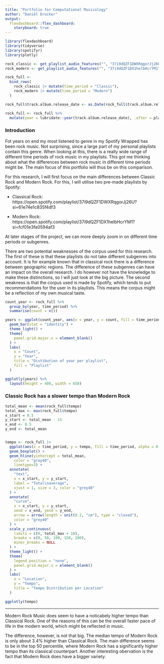 ```yaml
---
title: "Portfolio for Computational Musicology"
author: "Daniël Drucker"
output: 
  flexdashboard::flex_dashboard:
    storyboard: true
---
```


```r
library(flexdashboard)
library(tidyverse)
library(spotifyr)
library(plotly)
```

```r
rock_classic <- get_playlist_audio_features("", "37i9dQZF1DWXRqgorJj26U")
rock_modern <- get_playlist_audio_features("", "37i9dQZF1DX1helbHcrYM1")

rock_full <-
  bind_rows(
    rock_classic |> mutate(time_period = "Classic"),
    rock_modern |> mutate(time_period = "Modern")
  )

rock_full$track.album.release_date <- as.Date(rock_full$track.album.release_date)

rock_full <- rock_full %>%
  mutate(year = lubridate::year(track.album.release_date), .after = playlist_owner_id)
```

### Introduction

Fot years on end my most listened to genre in my Spotify Wrapped has been rock music. Not surprising, since a large part of my personal playlists contain this genre. When looking at this, there is a really wide range of different time periods of rock music in my playlists. This got me thinking about what the differences between rock music in different time periods might be. The main focus of this portfolio will thus be on this comparison.

For this research, I will first focus on the main differences between Classic Rock and Modern Rock. For this, I will utilise two pre-made playlists by Spotify:

- Classical Rock: https://open.spotify.com/playlist/37i9dQZF1DWXRqgorJj26U?si=61e74e1c835f4df3

- Modern Rock: https://open.spotify.com/playlist/37i9dQZF1DX1helbHcrYM1?si=fcf01e3fa0594af3

At later stages of the project, we can more deeply zoom in on different time periods or subgenres.

There are two potential weaknesses of the corpus used for this research. The first of these is that these playlists do not take different subgenres into account. It is for example known that in classical rock there is a difference between geographic regions. The difference of these subgenres can have an impact on the overall research. I do however not have the knowledge to make these distinctions, so I will just look at the big picture. The second weakness is that the corpus used is made by Spotify, which tends to put recommendations for the user in its playlists. This means the corpus might be a reflection of my own musical taste.

``` r
count_year <- rock_full %>%
  group_by(year, time_period) %>%
  summarise(count = n())

years <- ggplot(count_year, aes(x = year, y = count, fill = time_period)) +
  geom_bar(stat = "identity") +
  theme_light() + 
  theme(
    panel.grid.major.x = element_blank()
  ) +
  labs(
    x = "Count",
    y = "Year",
    title = "Distibution of year per playlist",
    fill = "Playlist"
  )

ggplotly(years) %>%
  layout(height = 400, width = 650)
```

### Classic Rock has a slower tempo than Modern Rock

```r
total_mean <- mean(rock_full$tempo)
total_max <- max(rock_full$tempo)
x_start = 0.5
y_start <- total_mean - 15
x_end <- 0.5
y_end <- total_mean


tempo <- rock_full |>
  ggplot(aes(x = time_period, y = tempo, fill = time_period, alpha = 0.8)) +
  geom_boxplot() +
  geom_hline(yintercept = total_mean,
    color = "grey40", 
    linetype=3) +
  annotate(
    "text",
    x = x_start, y = y_start,
    label = "Total\naverage",
    vjust = 1, size = 3, color = "grey40"
  ) +
  annotate(
    "curve",
    x = x_start, y = y_start,
    xend = x_end, yend = y_end,
    arrow = arrow(length = unit(0.2, "cm"), type = "closed"),
    color = "grey40"
  ) +
  scale_y_continuous(     
    limits = c(0, total_max + 10),
    breaks = c(0, 50, 100, 150, 200),
    minor_breaks = NULL
  ) +
  theme_light() +
  theme(
    legend.position = "none",
    panel.grid.major.x = element_blank()
  ) +
  labs(
    x = "Location",
    y = "Tempo",
    title = "Tempo Distribution per Location"
  )

ggplotly(tempo)
```

*** 

Modern Rock Music does seem to have a noticabely higher tempo than Classical Rock. One of the reasons of this can be the overall faster pace of life in the modern world, which might be reflected in music.

The difference, however, is not that big. The median tempo of Modern Rock is only about 3.4% higher than Classical Rock. The main difference seems to be in the top 50 percentile, where Modern Rock has a significantly higher tempo than its classical counterpart. Another interesting obervation is the fact that Modern Rock does have a bigger variety.
